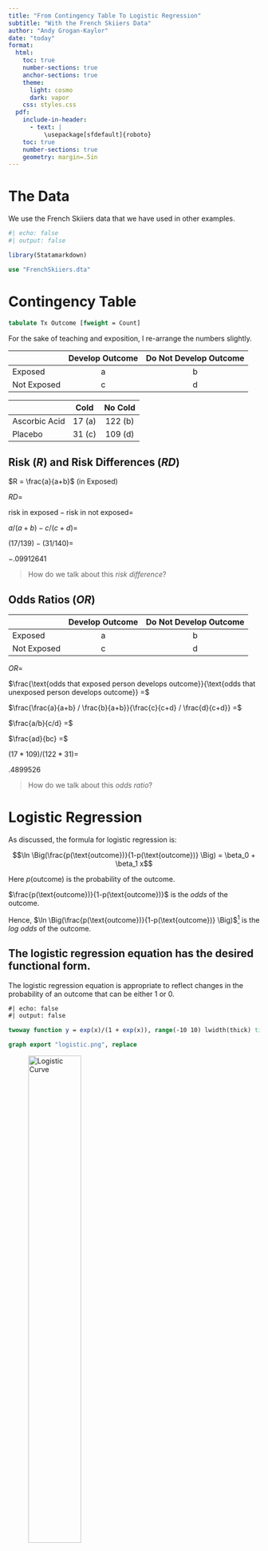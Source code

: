 ```yaml
---
title: "From Contingency Table To Logistic Regression"
subtitle: "With the French Skiiers Data"
author: "Andy Grogan-Kaylor"
date: "today"
format:
  html:
    toc: true
    number-sections: true
    anchor-sections: true
    theme:
      light: cosmo
      dark: vapor
    css: styles.css
  pdf:
    include-in-header:
      - text: | 
          \usepackage[sfdefault]{roboto}
    toc: true
    number-sections: true
    geometry: margin=.5in
---
```


# The Data

We use the French Skiiers data that we have used in other examples.

```r
#| echo: false
#| output: false

library(Statamarkdown)

```

```stata

use "FrenchSkiiers.dta"

```

# Contingency Table

```stata

tabulate Tx Outcome [fweight = Count]

```

For the sake of teaching and exposition, I re-arrange the numbers slightly.

|             | Develop Outcome   | Do Not Develop Outcome   |
|-------------|:-----------------:|:------------------------:|
| Exposed     | a                 | b                        |
| Not Exposed | c                 | d                        |

|                 | Cold              | No Cold                  |
|-----------------|:-----------------:|:------------------------:|
| Ascorbic Acid   | 17 (a)            | 122 (b)                  |
| Placebo         | 31 (c)            | 109 (d)                  |

## Risk ($R$) and Risk Differences ($RD$)

$R = \frac{a}{a+b}$ (in Exposed)

$RD =$

$\text{risk in exposed} - \text{risk in not exposed} =$

$a/(a+b) - c/(c+d) =$ 

$(17/139) - (31/140) =$ 

$-.09912641$ 

> How do we talk about this *risk difference*?

## Odds Ratios ($OR$)

|             | Develop Outcome   | Do Not Develop Outcome   |
|-------------|:-----------------:|:------------------------:|
| Exposed     | a                 | b                        |
| Not Exposed | c                 | d                        |

$OR =$ 

$\frac{\text{odds that exposed person develops outcome}}{\text{odds that unexposed person develops outcome}} =$ 

$\frac{\frac{a}{a+b} / \frac{b}{a+b}}{\frac{c}{c+d} / \frac{d}{c+d}} =$

$\frac{a/b}{c/d} =$

$\frac{ad}{bc} =$ 

$(17 * 109)/(122 * 31) =$

$.4899526$

> How do we talk about this *odds ratio*?

# Logistic Regression

As discussed, the formula for logistic regression is: 

$$\ln \Big(\frac{p(\text{outcome})}{1-p(\text{outcome})} \Big) = \beta_0 + \beta_1 x$$

Here $p(\text{outcome})$ is the probability of the outcome.

$\frac{p(\text{outcome})}{1-p(\text{outcome})}$ is the *odds* of the outcome.

Hence, $\ln \Big(\frac{p(\text{outcome})}{1-p(\text{outcome})} \Big)$[^TDV] is the *log odds* of the outcome.

[^TDV]: It is sometimes useful to think of the *log odds* as a *transformed dependent variable*. We have transformed the dependent variable so that it can be expressed as a linear function of the independent variables, e.g.: $\beta_0 + \beta_1 x$

::: {.callout-tip}
## The logistic regression equation has the desired functional form.

The logistic regression equation is appropriate to reflect changes in the probability of an outcome that can be either 1 or 0.

```stata
#| echo: false
#| output: false

twoway function y = exp(x)/(1 + exp(x)), range(-10 10) lwidth(thick) title("Logistic Curve") ytitle("probability")

graph export "logistic.png", replace

```

![Logistic Curve](logistic.png){width=50%}
:::

Logistic regression returns a $\beta$ coefficient for each independent variable $x$.

These $\beta$ coefficients can then be *exponentiated* to obtain *odds ratios*: $OR = e^{\beta}$ 

::: {.callout-tip}
## Exponentiation "undoes" the logarithmic transformation. 

If $\ln(y) = x$, then $y = e^x$

So, if ... $\ln \Big(\frac{p(\text{outcome})}{1-p(\text{outcome})}\Big) = \beta_0 + \beta_1 x$ then $\frac{p(\text{outcome})}{1-p(\text{outcome})} = e^{\beta_0 + \beta_1 x} = e^{\beta_0} \times e^{\beta_1 x}$
:::

> We see that the odds ratio given by logistic regression, `.4899526`, is the exact same as that given by manually calculating the odds ratio from a contingency table.

> An advantage of logistic regression is that it can be extended to multiple independent variables. 

```stata

logit Outcome Tx [fweight = Count], or

```

> How do we talk about this *odds ratio*? How would we talk about it if it was $> 1.0$? $> 2.0$
